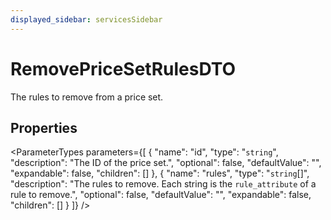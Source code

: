 ```yaml
---
displayed_sidebar: servicesSidebar
---
```



# RemovePriceSetRulesDTO

The rules to remove from a price set.

## Properties

<ParameterTypes parameters={[
  {
    "name": "id",
    "type": "`string`",
    "description": "The ID of the price set.",
    "optional": false,
    "defaultValue": "",
    "expandable": false,
    "children": []
  },
  {
    "name": "rules",
    "type": "`string`[]",
    "description": "The rules to remove. Each string is the `rule_attribute` of a rule to remove.",
    "optional": false,
    "defaultValue": "",
    "expandable": false,
    "children": []
  }
]} />
